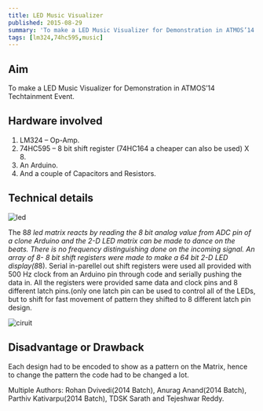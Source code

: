 ```yaml
---
title: LED Music Visualizer
published: 2015-08-29
summary: 'To make a LED Music Visualizer for Demonstration in ATMOS’14 Techtainment Event.'
tags: [lm324,74hc595,music]
---
```


## Aim
To make a LED Music Visualizer for Demonstration in ATMOS’14 Techtainment Event.

## Hardware involved
1. LM324 – Op-Amp.
2. 74HC595 – 8 bit shift register (74HC164 a cheaper can also be used) X 8.
3. An Arduino.
4. And a couple of Capacitors and Resistors.

## Technical details
<Image
  src='/static/images/blog/LED-Music-Vis/led.png'
  alt='led'
  width='auto'
  height='auto'
/>

The 8*8 led matrix reacts by reading the 8 bit analog value from ADC pin of a clone Arduino and the 2-D LED matrix can be made to dance on the beats. There is no frequency distinguishing done on the incoming signal.
An array of 8- 8 bit shift registers were made to make a 64 bit 2-D LED display(8*8). Serial in-parellel out shift registers were used all provided with 500 Hz clock from an Arduino pin through code and serially pushing the data in.
All the registers were provided same data and clock pins and 8 different latch pins.(only one latch pin can be used to control all of the LEDs, but to shift for fast movement of pattern they shifted to 8 different latch pin design.


<Image
  src='/static/images/blog/LED-Music-Vis/circuit.png'
  alt='ciruit'
  width='auto'
  height='auto'
/>

<EmbedItem url='https://www.youtube.com/embed/f7IMDipX1JE' />

## Disadvantage or Drawback
Each design had to be encoded to show as a pattern on the Matrix, hence to change the pattern the code had to be changed a lot.


Multiple Authors: Rohan Dvivedi(2014 Batch), Anurag Anand(2014 Batch), Parthiv Kativarpu(2014 Batch), TDSK Sarath and Tejeshwar Reddy.
